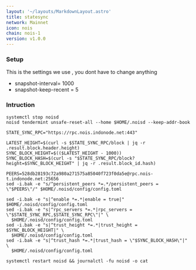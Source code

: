 ```yaml
---
layout: '~/layouts/MarkdownLayout.astro'
title: statesync
network: Mainnet
icon: nois
chain: nois-1
version: v1.0.0
---
```

### Setup
This is the settings we use , you dont have to change anything

- snapshot-interval= 1000
- snapshot-keep-recent = 5

### Intruction

```
systemctl stop noisd
noisd tendermint unsafe-reset-all --home $HOME/.noisd --keep-addr-book

STATE_SYNC_RPC="https://rpc.nois.indonode.net:443"

LATEST_HEIGHT=$(curl -s $STATE_SYNC_RPC/block | jq -r .result.block.header.height)
SYNC_BLOCK_HEIGHT=$(($LATEST_HEIGHT - 1000))
SYNC_BLOCK_HASH=$(curl -s "$STATE_SYNC_RPC/block?height=$SYNC_BLOCK_HEIGHT" | jq -r .result.block_id.hash)

PEERS=528db28193c72a980a271575a85040f723f0da5e@rpc.nois-t.indonode.net:25656 
sed -i.bak -e "s/^persistent_peers *=.*/persistent_peers = \"$PEERS\"/" $HOME/.noisd/config/config.toml

sed -i.bak -e "s|^enable *=.*|enable = true|" $HOME/.noisd/config/config.toml
sed -i.bak -e "s|^rpc_servers *=.*|rpc_servers = \"$STATE_SYNC_RPC,$STATE_SYNC_RPC\"|" \
  $HOME/.noisd/config/config.toml
sed -i.bak -e "s|^trust_height *=.*|trust_height = $SYNC_BLOCK_HEIGHT|" \
  $HOME/.noisd/config/config.toml
sed -i.bak -e "s|^trust_hash *=.*|trust_hash = \"$SYNC_BLOCK_HASH\"|" \
  $HOME/.noisd/config/config.toml

systemctl restart noisd && journalctl -fu noisd -o cat
```